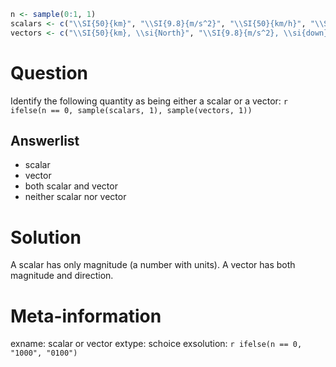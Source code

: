 ```r
n <- sample(0:1, 1)
scalars <- c("\\SI{50}{km}", "\\SI{9.8}{m/s^2}", "\\SI{50}{km/h}", "\\SI{28}{\\celsius}")
vectors <- c("\\SI{50}{km}, \\si{North}", "\\SI{9.8}{m/s^2}, \\si{down}", "\\SI{50}{km/h}, \\si{East}", "\\SI{37}{N}, \\si{right}")
```

Question
========
Identify the following quantity as being either a scalar or a vector:
`r ifelse(n == 0, sample(scalars, 1), sample(vectors, 1))`

Answerlist
----------
* scalar
* vector
* both scalar and vector
* neither scalar nor vector


Solution
========
A scalar has only magnitude (a number with units). A vector has both magnitude
and direction.


Meta-information
================
exname: scalar or vector
extype: schoice
exsolution: `r ifelse(n == 0, "1000", "0100")`
